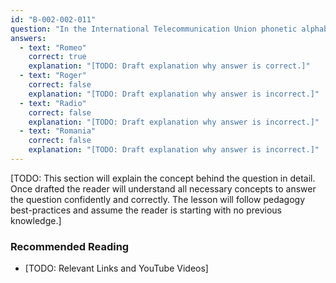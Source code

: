 ```yaml
---
id: "B-002-002-011"
question: "In the International Telecommunication Union phonetic alphabet, what is the code word for the letter R?"
answers:
  - text: "Romeo"
    correct: true
    explanation: "[TODO: Draft explanation why answer is correct.]"
  - text: "Roger"
    correct: false
    explanation: "[TODO: Draft explanation why answer is incorrect.]"
  - text: "Radio"
    correct: false
    explanation: "[TODO: Draft explanation why answer is incorrect.]"
  - text: "Romania"
    correct: false
    explanation: "[TODO: Draft explanation why answer is incorrect.]"
---
```


[TODO: This section will explain the concept behind the question in detail. Once drafted the reader will understand all necessary concepts to answer the question confidently and correctly. The lesson will follow pedagogy best-practices and assume the reader is starting with no previous knowledge.]

### Recommended Reading

- [TODO: Relevant Links and YouTube Videos]

